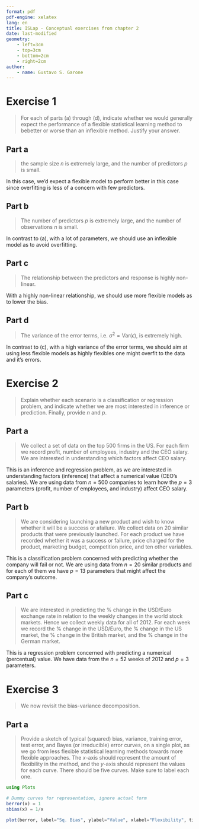 ```yaml
---
format: pdf
pdf-engine: xelatex
lang: en
title: ISLap - Conceptual exercises from chapter 2
date: last-modified
geometry:
    - left=3cm
    - top=3cm
    - bottom=2cm
    - right=2cm
author: 
    - name: Gustavo S. Garone
---
```

`\vspace{-0.5cm}\noindent\rule{\textwidth}{1pt}`{=latex}

# Exercise 1
> For each of parts (a) through (d), indicate whether we would generally expect the performance of a flexible statistical
learning method to bebetter or worse than an inflexible method. Justify your answer.

## Part a
> the sample size $n$ is extremely large, and the number of predictors $p$ is small.

In this case, we'd expect a flexible model to perform better in this case since overfitting is less of a concern with few
predictors.

## Part b
> The number of predictors $p$ is extremely large, and the number of observations $n$ is small.

In contrast to (a), with a lot of parameters, we should use an inflexible model as to avoid overfitting.

## Part c
> The relationship between the predictors and response is highly non-linear.

With a highly non-linear relationship, we should use more flexible models as to lower the bias.

## Part d
>The variance of the error terms, i.e. $\sigma^2=\mathrm{Var}(\epsilon)$, is extremely high.

In contrast to (c), with a high variance of the error terms, we should aim at using less flexible models as highly
flexibles one might overfit to the data and it's errors.

# Exercise 2
> Explain whether each scenario is a classification or regression problem, and indicate whether we are most interested
in inference or prediction. Finally, provide $n$ and $p$.

## Part a
> We collect a set of data on the top 500 firms in the US. For each firm we record profit, number of employees,
industry and the CEO salary. We are interested in understanding which factors affect CEO salary.

This is an inference and regression problem, as we are interested in understanding factors (inference) that affect
a numerical value (CEO's salaries). We are using data from $n=500$ companies to learn how the $p=3$ parameters (profit,
number of employees, and industry) affect CEO salary.

## Part b
> We are considering launching a new product and wish to know whether it will be a success or afailure. We collect data
on $20$ similar products that were previously launched. For each product we have recorded whether it was a success or
failure, price charged for the product, marketing budget, competition price, and ten other variables.

This is a classification problem concerned with predicting whether the company will fail or not. We are using data from
$n=20$ similar products and for each of them we have $p=13$ parameters that might affect the company's outcome.

## Part c
> We are interested in predicting the % change in the USD/Euro exchange rate in relation to the weekly changes in the world
stock markets. Hence we collect weekly data for all of 2012. For each week we record the % change in the USD/Euro, the %
change in the US market, the % change in the British market, and the % change in the German market.

This is a regression problem concerned with predicting a numerical (percentual) value. We have data from the $n=52$ weeks
of 2012 and $p=3$ parameters.

# Exercise 3
> We now revisit the bias-variance decomposition.

## Part a
> Provide a sketch of typical (squared) bias, variance, training error, test error, and Bayes (or irreducible) error
curves, on a single plot, as we go from less flexible statistical learning methods towards more flexible approaches.
The $x$-axis should represent the amount of flexibility in the method, and the $y$-axis should represent the values
for each curve. There should be five curves. Make sure to label each one.

```julia
using Plots

# Dummy curves for representation, ignore actual form
berror(x) = 1
sbias(x) = 1/x

plot(berror, label="Sq. Bias", ylabel="Value", xlabel="Flexibility", title="Error curves sketched")
```
